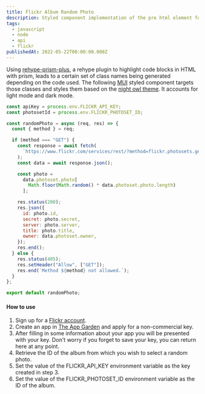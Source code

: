 ```yaml
---
title: Flickr Album Random Photo
description: Styled component implementation of the pre html element for MDX using the night owl theme
tags:
  - javascript
  - node
  - api
  - flickr
publishedAt: 2022-05-22T00:00:00.000Z
---
```


Using [rehype-prism-plus](https://github.com/timlrx/rehype-prism-plus), a rehype plugin to highlight code blocks in HTML with prism, leads to a certain set of class names being generated depending on the code used. The following [MUI](https://mui.com/) styled component targets those classes and styles them based on the [night owl theme](https://marketplace.visualstudio.com/items?itemName=sdras.night-owl&WT.mc_id=twitter-social-sdras). It accounts for light mode and dark mode.

```js
const apiKey = process.env.FLICKR_API_KEY;
const photosetId = process.env.FLICKR_PHOTOSET_ID;

const randomPhoto = async (req, res) => {
  const { method } = req;

  if (method === "GET") {
    const response = await fetch(
      `https://www.flickr.com/services/rest/?method=flickr.photosets.getPhotos&api_key=${apiKey}&photoset_id=${photosetId}&format=json&nojsoncallback=1`
    );
    const data = await response.json();

    const photo =
      data.photoset.photo[
        Math.floor(Math.random() * data.photoset.photo.length)
      ];

    res.status(200);
    res.json({
      id: photo.id,
      secret: photo.secret,
      server: photo.server,
      title: photo.title,
      owner: data.photoset.owner,
    });
    res.end();
  } else {
    res.status(405);
    res.setHeader("Allow", ["GET"]);
    res.end(`Method ${method} not allowed.`);
  }
};

export default randomPhoto;
```

#### How to use

1. Sign up for a [Flickr account](https://identity.flickr.com/sign-up).
2. Create an app in [The App Garden](https://www.flickr.com/services/apps/create/apply/) and apply for a non-commercial key.
3. After filling in some information about your app you will be presented with your key. Don't worry if you forget to save your key, you can return here at any point.
4. Retrieve the ID of the album from which you wish to select a random photo.
5. Set the value of the FLICKR_API_KEY environment variable as the key created in step 3.
6. Set the value of the FLICKR_PHOTOSET_ID environment variable as the ID of the album.